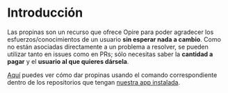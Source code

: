 # Introducción

Las propinas son un recurso que ofrece Opire para poder agradecer los esfuerzos/conocimientos de un usuario **sin esperar nada a cambio**. Como no están asociadas directamente a un problema a resolver, se pueden utilizar tanto en issues como en PRs; sólo necesitas saber la **cantidad a pagar** y el **usuario al que quieres dársela**.

[Aquí](/es/overview/commands#dar-propina-a-un-usuario) puedes ver cómo dar propinas usando el comando correspondiente dentro de los repositorios que tengan [nuestra app instalada](/es/overview/install-app).